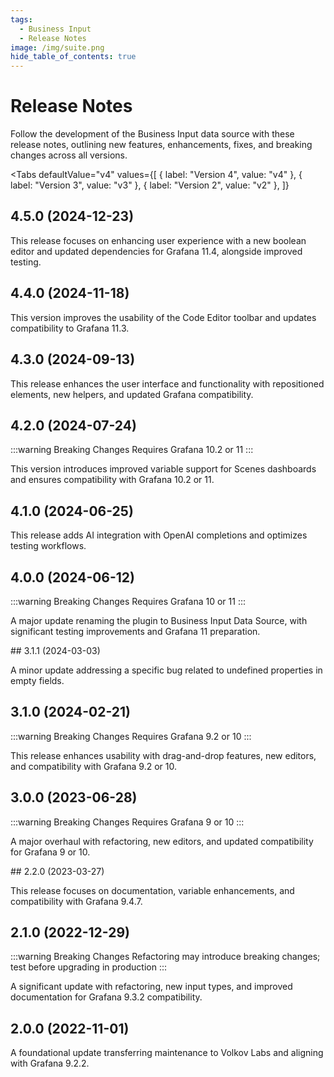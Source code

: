 ```yaml
---
tags:
  - Business Input
  - Release Notes
image: /img/suite.png
hide_table_of_contents: true
---
```



# Release Notes

Follow the development of the Business Input data source with these release notes, outlining new features, enhancements, fixes, and breaking changes across all versions.

<Tabs
  defaultValue="v4"
  values={[
    { label: "Version 4", value: "v4" },
    { label: "Version 3", value: "v3" },
    { label: "Version 2", value: "v2" },
  ]}
>
  <TabItem value="v4">

## 4.5.0 (2024-12-23)

This release focuses on enhancing user experience with a new boolean editor and updated dependencies for Grafana 11.4, alongside improved testing.

## 4.4.0 (2024-11-18)

This version improves the usability of the Code Editor toolbar and updates compatibility to Grafana 11.3.

## 4.3.0 (2024-09-13)

This release enhances the user interface and functionality with repositioned elements, new helpers, and updated Grafana compatibility.

## 4.2.0 (2024-07-24)

:::warning Breaking Changes
Requires Grafana 10.2 or 11
:::

This version introduces improved variable support for Scenes dashboards and ensures compatibility with Grafana 10.2 or 11.

## 4.1.0 (2024-06-25)

This release adds AI integration with OpenAI completions and optimizes testing workflows.

## 4.0.0 (2024-06-12)

:::warning Breaking Changes
Requires Grafana 10 or 11
:::

A major update renaming the plugin to Business Input Data Source, with significant testing improvements and Grafana 11 preparation.

  </TabItem>
  <TabItem value="v3">
## 3.1.1 (2024-03-03)

A minor update addressing a specific bug related to undefined properties in empty fields.

## 3.1.0 (2024-02-21)

:::warning Breaking Changes
Requires Grafana 9.2 or 10
:::

This release enhances usability with drag-and-drop features, new editors, and compatibility with Grafana 9.2 or 10.

## 3.0.0 (2023-06-28)

:::warning Breaking Changes
Requires Grafana 9 or 10
:::

A major overhaul with refactoring, new editors, and updated compatibility for Grafana 9 or 10.

  </TabItem>
  <TabItem value="v2">
## 2.2.0 (2023-03-27)

This release focuses on documentation, variable enhancements, and compatibility with Grafana 9.4.7.

<BlogPost id="static-datasource-2.2.0-20230327" />

## 2.1.0 (2022-12-29)

:::warning Breaking Changes
Refactoring may introduce breaking changes; test before upgrading in production
:::

A significant update with refactoring, new input types, and improved documentation for Grafana 9.3.2 compatibility.

<BlogPost id="static-datasource-2.1.0-20221229" />

## 2.0.0 (2022-11-01)

A foundational update transferring maintenance to Volkov Labs and aligning with Grafana 9.2.2.

  </TabItem>
</Tabs>

